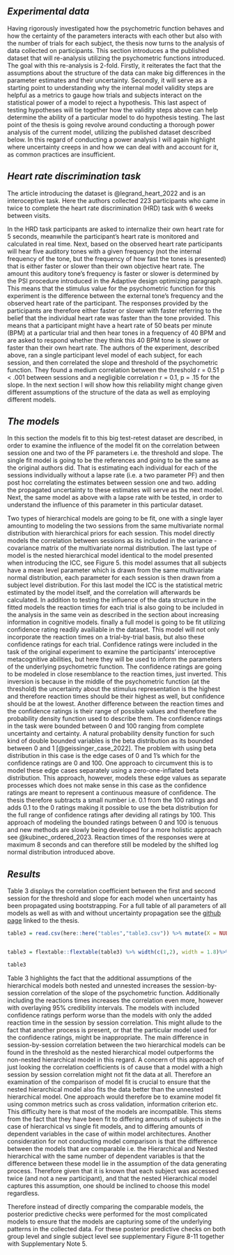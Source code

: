 ## *Experimental data*

Having rigorously investigated how the psychometric function behaves and how the certainty of the parameters interacts with each other but also with the number of trials for each subject, the thesis now turns to the analysis of data collected on participants. This section introduces a the published dataset that will re-analysis utilizing the psychometric functions introduced. The goal with this re-analysis is 2-fold. Firstly, it reiterates the fact that the assumptions about the structure of the data can make big differences in the parameter estimates and their uncertainty. Secondly, it will serve as a starting point to understanding why the internal model validity steps are helpful as a metrics to gauge how trials and subjects interact on the statistical power of a model to reject a hypothesis. This last aspect of testing hypotheses will tie together how the validity steps above can help determine the ability of a particular model to do hypothesis testing. The last point of the thesis is going revolve around conducting a thorough power analysis of the current model, utilizing the published dataset described below. In this regard of conducting a power analysis I will again highlight where uncertainty creeps in and how we can deal with and account for it, as common practices are insufficient.

## *Heart rate discrimination task*

The article introducing the dataset is @legrand_heart_2022 and is an interoceptive task. Here the authors collected 223 participants who came in twice to complete the heart rate discrimination (HRD) task with 6 weeks between visits. 

In the HRD task participants are asked to internalize their own heart rate for 5 seconds, meanwhile the participant's heart rate is monitored and calculated in real time. Next, based on the observed heart rate participants will hear five auditory tones with a given frequency (not the internal frequency of the tone, but the frequency of how fast the tones is presented) that is either faster or slower than their own objective heart rate. The amount this auditory tone's frequency is faster or slower is determined by the PSI procedure introduced in the Adaptive design optimizing paragraph. This means that the stimulus value for the psychometric function for this experiment is the difference between the external tone's frequency and the observed heart rate of the participant. The responses provided by the participants are therefore either faster or slower with faster referring to the belief that the individual heart rate was faster than the tone provided. This means that a participant might have a heart rate of 50 beats per minute (BPM) at a particular trial and then hear tones in a frequency of 40 BPM and are asked to respond whether they think this 40 BPM tone is slower or faster than their own heart rate. The authors of the experiment, described above, ran a single participant level model of each subject, for each session, and then correlated the slope and threshold of the psychometric function. They found a medium correlation between the threshold r = 0.51 p \< .001 between sessions and a negligible correlation r = 0.1, p = .15 for the slope. In the next section I will show how this reliability might change given different assumptions of the structure of the data as well as employing different models.

## *The models*

In this section the models fit to this big test-retest dataset are described, in order to examine the influence of the model fit on the correlation between session one and two of the PF parameters i.e. the threshold and slope. The single fit model is going to be the references and going to be the same as the original authors did. That is estimating each individual for each of the sessions individually without a lapse rate (i.e. a two parameter PF) and then post hoc correlating the estimates between session one and two. adding the propagated uncertainty to these estimates will serve as the next model. Next, the same model as above with a lapse rate with be tested, in order to understand the influence of this parameter in this particular dataset. 


Two types of hierarchical models are going to be fit, one with a single layer amounting to modeling the two sessions from the same multivariate normal distribution with hierarchical priors for each session. This model directly models the correlation between sessions as its included in the variance - covariance matrix of the multivariate normal distribution.  The last type of model is the nested hierarchical model identical to the model presented when introducing the ICC, see Figure 5. this model assumes that all subjects have a mean level parameter which is drawn from the same multivariate normal distribution, each parameter for each session is then drawn from a subject level distribution. For this last model the ICC is the statistical metric estimated by the model itself, and the correlation will afterwards be calculated. In addition to testing the influence of the data structure in the fitted models the reaction times for each trial is also going to be included in the analysis in the same vein as described in the section about increasing information in cognitive models. finally a full model is going to be fit utilizing confidence rating readily availiable in the dataset. This model will not only incorporate the reaction times on a trial-by-trial basis, but also these confidence ratings for each trial. Confidence ratings were included in the task of the original experiment to examine the participants' interoceptive metacognitive abilities, but here they will be used to inform the parameters of the underlying psychometric function. The confidence ratings are going to be modeled in close resemblance to the reaction times, just inverted. This inversion is because in the middle of the psychometric function (at the threshold) the uncertainty about the stimulus representation is the highest and therefore reaction times should be their highest as well, but confidence should be at the lowest. Another difference between the reaction times and the confidence ratings is their range of possible values and therefore the probability density function used to describe them. The confidence ratings in the task were bounded between 0 and 100 ranging from complete uncertainty and certainty. A natural probability density function for such kind of double bounded variables is the beta distribution as its bounded between 0 and 1 [@geissinger_case_2022]. The problem with using beta distribution in this case is the edge cases of 0 and 1's which for the confidence ratings are 0 and 100. One approach to circumvent this is to model these edge cases separately using a zero-one-inflated beta distribution. This approach, however, models these edge values as separate processes which does not make sense in this case as the confidence ratings are meant to represent a continuous measure of confidence. The thesis therefore subtracts a small number i.e. 0.1 from the 100 ratings and adds 0.1 to the 0 ratings making it possible to use the beta distribution for the full range of confidence ratings after deviding all ratings by 100. This approach of modeling the bounded ratings between 0 and 100 is tenuous and new methods are slowly being developed for a more holistic approach see @kubinec_ordered_2023. Reaction times of the responses were at maximum 8 seconds and can therefore still be modeled by the shifted log normal distribution introduced above.

## *Results*

Table 3 displays the correlation coefficient between the first and second session for the threshold and slope for each model when uncertainty has been propagated using bootstrapping. For a full table of all parameters of all models as well as with and without uncertainty propagation see the [github page](https://github.com/JesperFischer/Master-thesis) linked to the thesis.

```r
table3 = read.csv(here::here("tables","table3.csv")) %>% mutate(X = NULL)


table3 = flextable::flextable(table3) %>% width(c(1,2), width = 1.8)%>% width(5, width = 1.1)%>% width(4, width = 1.4)

table3
```

Table 3 highlights the fact that the additional assumptions of the hierarchical models both nested and unnested increases the session-by-session correlation of the slope of the psychometric function.  Additionally including the reactions times increases the correlation even more, however with overlaying 95% credibility intervals. The models with included confidence ratings perform worse than the models with only the added reaction time in the session by session correlation. This might allude to the fact that another process is present, or that the particular model used for the confidence ratings, might be inappropriate. The main difference in session-by-session correlation between the two hierarchical models can be found in the threshold as the nested hierarchical model outperforms the non-nested hierarchical model in this regard. A concern of this approach of just looking the correlation coefficients is of cause that a model with a high session by session correlation might not fit the data at all. Therefore an examination of the comparison of model fit is crucial to ensure that the nested hierarchical model also fits the data better than the unnested hierarchical model. One approach would therefore be to examine model fit using common metrics such as cross validation, information criterion etc. This difficulty here is that most of the models are incompatible. This stems from the fact that they have been fit to differing amounts of subjects in the case of hierarchical vs single fit models, and to differing amounts of dependent variables in the case of within model architectures. Another consideration for not conducting model comparison is that the difference between the models that are comparable i.e. the Hierarchical and Nested hierarchical with the same number of dependent variables is that the difference between these model lie in the assumption of the data generating process. Therefore given that it is known that each subject was accessed twice (and not a new participant), and that the nested Hierarchical model captures this assumption, one should be inclined to choose this model regardless.  

Therefore instead of directly comparing the comparable models, the posterior predictive checks were performed for the most complicated models to ensure that the models are capturing some of the underlying patterns in the collected data. For these posterior predictive checks on both group level and single subject level see supplementary Figure 8-11 together with Supplementary Note 5.
